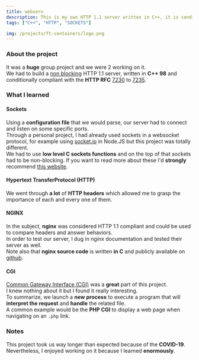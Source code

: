 ```yaml
---
title: webserv
description: This is my own HTTP 1.1 server written in C++, it is conditional compliant with the rfc 7230 to 7235.
tags: ["C++", "HTTP", "SOCKETS"]

img: /projects/ft-containers/logo.png
---
```


### About the project

It was a **huge** group project and we were 2 working on it. <br />
We had to build a [non blocking](https://en.wikipedia.org/wiki/Asynchronous_I/O) HTTP 1.1 server, written in **C++ 98** and conditionally compliant with the **HTTP RFC** [7230](https://tools.ietf.org/html/rfc7230) to [7235](https://tools.ietf.org/html/rfc7235).

### What I learned

#### Sockets

Using a **configuration file** that we would parse, our server had to connect and listen on some specific ports. <br />
Through a personal project, I had already used sockets in a websocket protocol, for example using [socket.io](https://socket.io/) in Node.JS but this project was totally different. <br />
We had to use **low level C sockets functions** and on the top of that sockets had to be non-blocking.
If you want to read more about these I'd **strongly** recommend [this website](http://dwise1.net/pgm/sockets/blocking.html).

#### Hypertext TransferProtocol (HTTP)

We went through **a lot** of **HTTP headers** which allowed me to grasp the importance of each and every one of them.

#### NGINX

In the subject, **nginx** was considered HTTP 1.1 compliant and could be used to compare headers and answer behaviors. <br />
In order to test our server, I dug in nginx documentation and tested their server as well. <br />
Note also that **nginx source code** is written **in C** and publicly available on [github](https://github.com/nginx/nginx).

#### CGI

[Common Gateway Interface (CGI)](https://en.wikipedia.org/wiki/Common_Gateway_Interface) was a **great** part of this project. <br />
I knew nothing about it but I found it really interesting. <br />
To summarize, we launch a **new process** to execute a program that will **interpret the request** and **handle** the related file. <br />
A common example would be the **PHP CGI** to display a web page when navigating on an `.php` link.

### Notes

This project took us way longer than expected because of the **COVID-19**. <br />
Nevertheless, I enjoyed working on it because I learned **enormously**.
